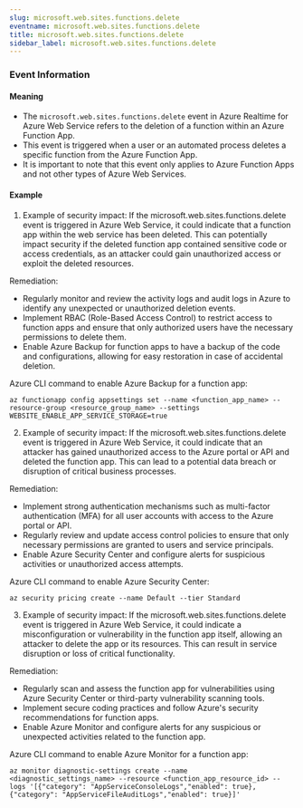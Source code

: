 ```yaml
--- 
slug: microsoft.web.sites.functions.delete
eventname: microsoft.web.sites.functions.delete
title: microsoft.web.sites.functions.delete
sidebar_label: microsoft.web.sites.functions.delete
---
```

                       
### Event Information

#### Meaning

- The `microsoft.web.sites.functions.delete` event in Azure Realtime for Azure Web Service refers to the deletion of a function within an Azure Function App.
- This event is triggered when a user or an automated process deletes a specific function from the Azure Function App.
- It is important to note that this event only applies to Azure Function Apps and not other types of Azure Web Services.

#### Example

1. Example of security impact: If the microsoft.web.sites.functions.delete event is triggered in Azure Web Service, it could indicate that a function app within the web service has been deleted. This can potentially impact security if the deleted function app contained sensitive code or access credentials, as an attacker could gain unauthorized access or exploit the deleted resources.

Remediation:
- Regularly monitor and review the activity logs and audit logs in Azure to identify any unexpected or unauthorized deletion events.
- Implement RBAC (Role-Based Access Control) to restrict access to function apps and ensure that only authorized users have the necessary permissions to delete them.
- Enable Azure Backup for function apps to have a backup of the code and configurations, allowing for easy restoration in case of accidental deletion.

Azure CLI command to enable Azure Backup for a function app:
```
az functionapp config appsettings set --name <function_app_name> --resource-group <resource_group_name> --settings WEBSITE_ENABLE_APP_SERVICE_STORAGE=true
```

2. Example of security impact: If the microsoft.web.sites.functions.delete event is triggered in Azure Web Service, it could indicate that an attacker has gained unauthorized access to the Azure portal or API and deleted the function app. This can lead to a potential data breach or disruption of critical business processes.

Remediation:
- Implement strong authentication mechanisms such as multi-factor authentication (MFA) for all user accounts with access to the Azure portal or API.
- Regularly review and update access control policies to ensure that only necessary permissions are granted to users and service principals.
- Enable Azure Security Center and configure alerts for suspicious activities or unauthorized access attempts.

Azure CLI command to enable Azure Security Center:
```
az security pricing create --name Default --tier Standard
```

3. Example of security impact: If the microsoft.web.sites.functions.delete event is triggered in Azure Web Service, it could indicate a misconfiguration or vulnerability in the function app itself, allowing an attacker to delete the app or its resources. This can result in service disruption or loss of critical functionality.

Remediation:
- Regularly scan and assess the function app for vulnerabilities using Azure Security Center or third-party vulnerability scanning tools.
- Implement secure coding practices and follow Azure's security recommendations for function apps.
- Enable Azure Monitor and configure alerts for any suspicious or unexpected activities related to the function app.

Azure CLI command to enable Azure Monitor for a function app:
```
az monitor diagnostic-settings create --name <diagnostic_settings_name> --resource <function_app_resource_id> --logs '[{"category": "AppServiceConsoleLogs","enabled": true},{"category": "AppServiceFileAuditLogs","enabled": true}]'
```


 